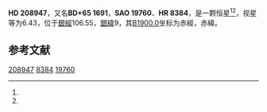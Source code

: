 {{Starbox begin
| name = HD 208947
}}
{{Starbox observe
| epoch = [[J2000.0|J2000.0]]
| constell = {{星座名待查}}<ref name=SIMBAD>{{cite web
 | url=http://simbad.u-strasbg.fr/simbad/sim-id?Ident=HR+8384
 | title=Pulsating variable Star
 | publisher=Centre de Données astronomiques de Strasbourg
 | work=SIMBAD
 | accessdate=2012-07-13
 | archive-date=2016-03-17
 | archive-url=https://web.archive.org/web/20160317225510/http://simbad.u-strasbg.fr/simbad/sim-id?Ident=HR+8384
 | dead-url=no
 }}</ref><ref name=DATA>{{cite web
 | url=http://vizier.u-strasbg.fr/viz-bin/VizieR-5?-out.add=.&-source=5050&-corr=PK=HR&-out.max=9999&HR=8384
 | title=VizieR Detailed Page
 | accessdate=2012-07-13
 | archive-date=2016-03-05
 | archive-url=https://web.archive.org/web/20160305221319/http://vizier.u-strasbg.fr/viz-bin/VizieR-5?-out.add=.&-source=5050&-corr=PK=HR&-out.max=9999&HR=8384
 | dead-url=no
 }}</ref>
| 星官 = 
| ra = {{RA|21|57|11.1}}<ref name=SIMBAD /><ref name=DATA />
| dec = {{DEC|+66|9|22}}<ref name=SIMBAD /><ref name=DATA />
| appmag_v = 6.43<ref name=SIMBAD /><ref name=DATA />
}}
{{Starbox character
| class = B2V<ref name=SIMBAD /><ref name=DATA />
| b-v = -0.05<ref name=SIMBAD /><ref name=DATA />
| u-b = -0.68<ref name=SIMBAD /><ref name=DATA />
| r-i = <ref name=SIMBAD /><ref name=DATA />
| variable = 
}}
{{Starbox astrometry
| radial_v = -0.68
| prop_mo_ra = 2
| parallax = 
| p_error = 
}}
{{Starbox catalog
| names =BD+65 1691，[[SAO星表|SAO]] 19760，[[HD星表|HD]] 208947，[[HR星表|HR]] 8384}}
{{Starbox reference |Simbad=HR+8384}}
{{Starbox end}}

'''HD 208947'''，又名'''BD+65 1691'''，'''SAO 19760'''、'''HR 8384'''，是一颗恒星<ref name=SIMBAD /><ref name=DATA />，视星等为6.43，位于[[銀道座標系|銀經]]106.55，[[銀道座標系|銀緯]]9，其[[B1900.0|B1900.0]]坐标为赤經{{RA|21|54|37.7}}，赤緯{{DEC|+65|9|44}}。

== 参考文献 ==
{{reflist}}

{{star-stub}}

[[Category:HD和HDE天體|208947]]
[[Category:HR天體|8384]]
[[Category:SAO天體|19760]]